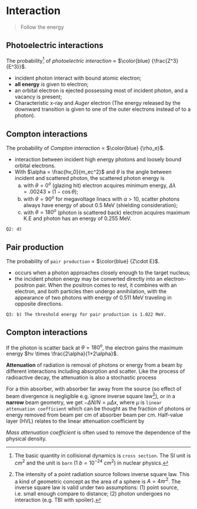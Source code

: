 # Interaction {#inter}

> Follow the energy

## Photoelectric interactions {#photo-el}

The probability[^cross] of _photoelectric interaction_ $\propto$ $\color{blue} {\frac{Z^3}{E^3}}$.

* incident photon interact with bound atomic electron;
* **all energy** is given to electron;
* an orbital electron is ejected possessing most of incident photon, and a vacancy is present;
* Characteristic x-ray and _Auger_ electron (The energy released by the downward transition is given to one of the outer electrons instead of to a photon).

## Compton interactions {#compton}

The probability of _Compton interaction_ $\propto$ $\color{blue} {\rho_e}$.

- interaction between incident high energy photons and loosely bound orbital electrons.
- With $\alpha = \frac{hv_0}{m_ec^2}$ and $\theta$ is the angle between incident and scattered photon, the scattered photon energy is 
\begin{equation*}
  E_p = hv_0\frac{1}{1+\alpha(1-\cos\theta)}.
\end{equation*}
    a. with $\theta = 0^o$ (glazing hit) electron acquires minimum energy, $\Delta\lambda = .00243\times(1-\cos\theta)$;
    b. with $\theta = 90^o$ for megavoltage linacs with $\alpha$ > 10, scatter photons always have energy of about 0.5 MeV (shielding consideration);
    c. with $\theta = 180^o$ (photon is scattered back) electron acquires maximum K.E and photon has an energy of 0.255 MeV.
    
`Q2: d)`

## Pair production {#pair}

The probability of `pair production` $\propto$ $\color{blue} {Z\cdot E}$.

- occurs when a photon approaches closely enough to the target nucleus;
- the incident photon energy may be converted directly into an electron-positron pair. When the positron comes to rest, it combines with an electron, and both particles then undergo annihilation, with the appearance of two photons with energy of 0.511 MeV traveling in opposite directions.

` Q3: b) The threshold energy for pair production is 1.022 MeV.`

## Compton interactions 

If the photon is scatter back at $\theta = 180^o$, the electron gains the maximum energy $hv \times \frac{2\alpha}{1+2\alpha}$. 
\begin{equation}
    \lambda'-\lambda = \frac{h}{mc^2}(1-cos\theta)
\end{equation}

**Attenuation** of radiation is removal of photons or energy from a beam by different interactions including absorption and scatter. Like the process of radioactive decay, the attenuation is also a stochastic process

For a thin absorber, with absorber far away from the source (so effect of beam divergence is negligible e.g. ignore inverse square law[^thin]), or in a **narrow** beam geometry, we get $-\Delta N/N = \mu \Delta x$, where $\mu$ is `linear attenuation coefficient` which can be thought as the fraction of photons or energy removed from beam per cm of absorber beam per cm. Half-value layer (HVL) relates to the linear attenuation coefficient by
\begin{equation}
    HVL = \frac{0.693}{\mu}
\end{equation}

_Mass attenuation coefficient_ is often used to remove the dependence of the physical density.

\begin{equation}
\left(\frac{\mu}{\rho}\right) \propto \frac{\sigma_{tot}}{\rho} =                       \frac{\sigma_{coh}}{\rho}+\frac{\sigma_{pe}}{\rho}+\frac{\sigma_{comp}}{\rho} + 
\frac{\sigma_{pair}}{\rho} + \frac{\sigma_{trip}}{\rho} + \frac{\sigma_{ph.n}}{\rho}
\end{equation}

[^cross]:
The basic quantity in collisional dynamics is `cross section`. The SI unit is $cm^2$ and the unit is `barn` ($1\ b = 10^{-24}\ cm^2$) in nuclear physics.

[^thin]:
The intensity of a point radiation source follows inverse square law. This a kind of geometric concept as the area of a sphere is $A = 4\pi r^2$. The inverse square law is valid under two assumptions: (1) point source, i.e. small enough compare to distance; (2) photon undergoes no interaction (e.g. TBI with spoiler).
